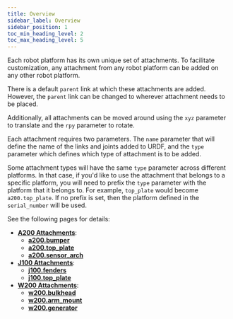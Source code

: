```yaml
---
title: Overview
sidebar_label: Overview
sidebar_position: 1
toc_min_heading_level: 2
toc_max_heading_level: 5
---
```


Each robot platform has its own unique set of attachments. To facilitate customization, any attachment from any robot platform can be added on any other robot platform.

There is a default `parent` link at which these attachments are added. However, the `parent` link can be changed to wherever attachment needs to be placed.

Additionally, all attachments can be moved around using the `xyz` parameter to translate and the `rpy` parameter to rotate.

Each attachment requires two parameters. The `name` parameter that will define the name of the links and joints added to URDF, and the `type` parameter which defines which type of attachment is to be added.

Some attachment types will have the same `type` parameter across different platforms. In that case, if you'd like to use the attachment that belongs to a specific platform, you will need to prefix the `type` parameter with the platform that it belongs to. For example, `top_plate` would become `a200.top_plate`. If no prefix is set, then the platform defined in the `serial_number` will be used.

See the following pages for details:

- [**A200 Attachments**](./a200.mdx):
  - [**a200.bumper**](./a200.mdx#bumper)
  - [**a200.top_plate**](./a200.mdx#top-plate)
  - [**a200.sensor_arch**](./a200.mdx#sensor-arch)
- [**J100 Attachments**](./j100.mdx):
  - [**j100.fenders**](./j100.mdx#fenders)
  - [**j100.top_plate**](./j100.mdx#top-plate)
- [**W200 Attachments**](./w200.mdx):
  - [**w200.bulkhead**](./w200.mdx#bulkhead)
  - [**w200.arm_mount**](./w200.mdx#arm-mount)
  - [**w200.generator**](./w200.mdx#generator)
